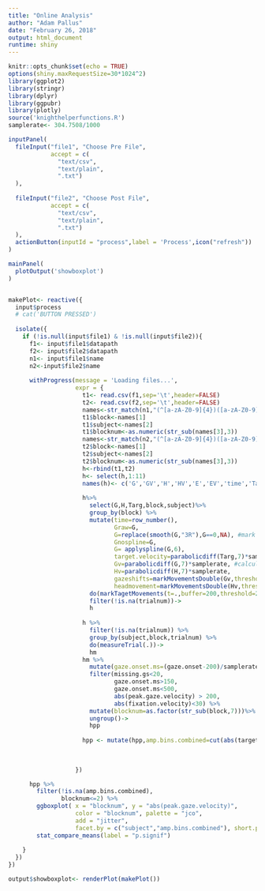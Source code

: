 ```yaml
---
title: "Online Analysis"
author: "Adam Pallus"
date: "February 26, 2018"
output: html_document
runtime: shiny
---
```


```r
knitr::opts_chunk$set(echo = TRUE)
options(shiny.maxRequestSize=30*1024^2) 
library(ggplot2)
library(stringr)
library(dplyr)
library(ggpubr)
library(plotly)
source('knighthelperfunctions.R')
samplerate<- 304.7508/1000
```


```r
inputPanel(
  fileInput("file1", "Choose Pre File",
            accept = c(
              "text/csv",
              "text/plain",
              ".txt")
  ),
  
  fileInput("file2", "Choose Post File",
            accept = c(
              "text/csv",
              "text/plain",
              ".txt")
  ),
  actionButton(inputId = "process",label = 'Process',icon("refresh"))
)

mainPanel(
  plotOutput('showboxplot')
)


makePlot<- reactive({
  input$process
  # cat('BUTTON PRESSED')
  
  isolate({
    if (!is.null(input$file1) & !is.null(input$file2)){
      f1<- input$file1$datapath
      f2<- input$file2$datapath
      n1<- input$file1$name
      n2<-input$file2$name
      
      withProgress(message = 'Loading files...',
                   expr = {
                     t1<- read.csv(f1,sep='\t',header=FALSE)
                     t2<- read.csv(f2,sep='\t',header=FALSE)
                     names<-str_match(n1,"(^[a-zA-Z0-9]{4})([a-zA-Z0-9]{3})")
                     t1$block<-names[1]
                     t1$subject<-names[2]
                     t1$blocknum<-as.numeric(str_sub(names[3],3))
                     names<-str_match(n2,"(^[a-zA-Z0-9]{4})([a-zA-Z0-9]{3})")
                     t2$block<-names[1]
                     t2$subject<-names[2]
                     t2$blocknum<-as.numeric(str_sub(names[3],3))
                     h<-rbind(t1,t2)
                     h<- select(h,1:11)
                     names(h)<- c('G','GV','H','HV','E','EV','time','Targ','block','subject','blocknum')
                     
                     h%>%
                       select(G,H,Targ,block,subject)%>%
                       group_by(block) %>%
                       mutate(time=row_number(),
                              Graw=G,
                              G=replace(smooth(G,"3R"),G==0,NA), #mark missing data as NA rather than 0
                              Gnospline=G,
                              G= applyspline(G,6),
                              target.velocity=parabolicdiff(Targ,7)*samplerate,
                              Gv=parabolicdiff(G,7)*samplerate, #calculate velocity
                              Hv=parabolicdiff(H,7)*samplerate,
                              gazeshifts=markMovementsDouble(Gv,threshold1=100,threshold2=10),
                              headmovement=markMovementsDouble(Hv,threshold1=10,threshold2=4)) %>%
                       do(markTagetMovements(t=.,buffer=200,threshold=200,trial.length=500))%>%
                       filter(!is.na(trialnum))->
                       h
                     
                     h %>%
                       filter(!is.na(trialnum)) %>%
                       group_by(subject,block,trialnum) %>%
                       do(measureTrial(.))->
                       hm
                     hm %>%
                       mutate(gaze.onset.ms=(gaze.onset-200)/samplerate) %>%
                       filter(missing.gs<20,
                              gaze.onset.ms>150,
                              gaze.onset.ms<500,
                              abs(peak.gaze.velocity) > 200,
                              abs(fixation.velocity)<30) %>%
                       mutate(blocknum=as.factor(str_sub(block,7)))%>%
                       ungroup()->
                       hpp
                     
                     hpp <- mutate(hpp,amp.bins.combined=cut(abs(target.amp),breaks=c(0,20,40,60,80)))
                     
                     
                     
                   })

      hpp %>%
        filter(!is.na(amp.bins.combined),
               blocknum<=2) %>%
        ggboxplot( x = "blocknum", y = "abs(peak.gaze.velocity)",
                   color = "blocknum", palette = "jco",
                   add = "jitter",
                   facet.by = c("subject","amp.bins.combined"), short.panel.labs = TRUE)+
        stat_compare_means(label = "p.signif")
      
    }
  })
})

output$showboxplot<- renderPlot(makePlot())

```



